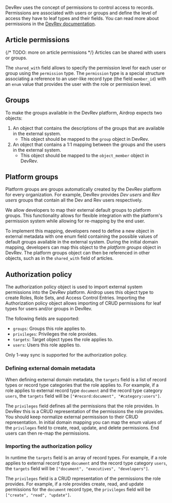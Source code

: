 DevRev uses the concept of permissions to control access to records. 
Permissions are associated with users or groups and define the level of access they have to leaf types and their fields.
You can read more about permissions in the [DevRev documentation](https://devrev.ai/docs/product/access-control).

## Article permissions

{/* TODO: more on article permissions */}
Articles can be shared with users or groups. 

The `shared_with` field allows to specify the permission level for each user or group using the `permission` type. 
The `permission` type is a special structure associating a reference to an user-like record type (the field `member_id`)
with an `enum` value that provides the user with the role or permission level.

## Groups

To make the groups available in the DevRev platform, Airdrop expects two objects:

1. An object that contains the descriptions of the groups that are available in the external system.
    - This object should be mapped to the `group` object in DevRev.
2. An object that contains a 1:1 mapping between the groups and the users in the external system.
    - This object should be mapped to the `object_member` object in DevRev.

## Platform groups

Platform groups are groups automatically created by the DevRev platform for every organization. 
For example, DevRev provides *Dev users* and *Rev users* groups that contain all the Dev and Rev users respectively.

We allow developers to map their external default groups to platform groups. 
This functionality allows for flexible integration with the platform's permission system while allowing for re-mapping by the end user.

To implement this mapping, developers need to define a new object in external metadata with one enum field containing the possible values of default groups available in the external system. During the initial domain mapping, developers can map this object to the *platform groups* object in DevRev. The platform groups object can then be referenced in other objects, such as in the `shared_with` field of articles.

## Authorization policy

The authorization policy object is used to import external system permissions into the DevRev platform. Airdrop uses this object type to create Roles, Role Sets, and Access Control Entries. Importing the Authorization policy object allows importing of CRUD permissions for leaf types for users and/or groups in DevRev.

The following fields are supported:

- `groups`: Groups this role applies to.
- `privileges`: Privileges the role provides.
- `targets`: Target object types the role applies to.
- `users`: Users this role applies to.

Only 1-way sync is supported for the authorization policy.

### Defining external domain metadata

When defining external domain metadata, the `targets` field is a list of record types or record type categories that the role applies to. For example, if a role applies to external record type `document` and the record type category `users`, the `targets` field will be `["#record:document", "#category:users"]`.

The `privileges` field defines all the permissions that the role provides. In DevRev this is a CRUD representation of the permissions the role provides. You should keep normalize external permissison to their CRUD representation. In initial domain mapping you can map the enum values of the `privileges` field to create, read, update, and delete permissions. End users can then re-map the permissions.

### Importing the authorization policy

In runtime the `targets` field is an array of record types. For example, if a role applies to external record type `document` and the record type category `users`, the `targets` field will be `["document", "executives", "developers"]`.

The `privileges` field is a CRUD representation of the permissions the role provides. For example, if a role provides create, read, and update permissions for the `document` record type, the `privileges` field will be `["create", "read", "update"]`.





